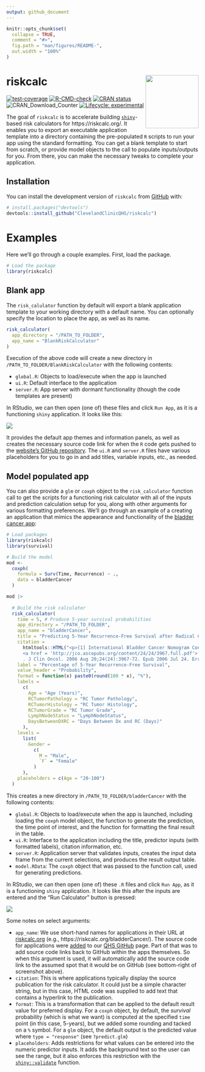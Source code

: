```yaml
---
output: github_document
---
```


<!-- README.md is generated from README.Rmd. Please edit that file -->

```r
knitr::opts_chunk$set(
  collapse = TRUE,
  comment = "#>",
  fig.path = "man/figures/README-",
  out.width = "100%"
)
```

# riskcalc <a href="https://clevelandclinicqhs.github.io/riskcalc/"><img src="man/figures/logo.png" align="right" height="139" /></a>

<!-- badges: start -->
[![test-coverage](https://github.com/ClevelandClinicQHS/riskcalc/actions/workflows/test-coverage.yaml/badge.svg)](https://github.com/ClevelandClinicQHS/riskcalc/actions/workflows/test-coverage.yaml)
[![R-CMD-check](https://github.com/ClevelandClinicQHS/riskcalc/actions/workflows/R-CMD-check.yaml/badge.svg)](https://github.com/ClevelandClinicQHS/riskcalc/actions/workflows/R-CMD-check.yaml)
[![CRAN status](https://www.r-pkg.org/badges/version/riskcalc)](https://CRAN.R-project.org/package=riskcalc)
![CRAN\_Download\_Counter](http://cranlogs.r-pkg.org/badges/grand-total/riskcalc)
[![Lifecycle: experimental](https://img.shields.io/badge/lifecycle-experimental-orange.svg)](https://lifecycle.r-lib.org/articles/stages.html#experimental)
<!-- badges: end -->

The goal of `riskcalc` is to accelerate building [`shiny`](https://www.rstudio.com/products/shiny/)-based risk calculators for https://riskcalc.org/. It enables you to export an executable application template into a directory containing the pre-populated `R` scripts to run your app using the standard formatting. You can get a blank template to start from scratch, or provide model objects to the call to populate inputs/outputs for you. From there, you can make the necessary tweaks to complete your application.

## Installation

You can install the development version of `riskcalc` from [GitHub](https://github.com/) with:

``` r
# install.packages("devtools")
devtools::install_github("ClevelandClinicQHS/riskcalc")
```
# Examples

Here we'll go through a couple examples. First, load the package.

```r
# Load the package
library(riskcalc) 
```

## Blank app

The `risk_calulator` function by default will export a blank application template to your working directory with a default name. You can optionally specify the location to place the app, as well as its name.

```r
risk_calculator(
  app_directory = "/PATH_TO_FOLDER",
  app_name = "BlankRiskCalculator"
)
```

Execution of the above code will create a new directory in `/PATH_TO_FOLDER/BlankRiskCalculator` with the following contents:

* `global.R`: Objects to load/execute when the app is launched
* `ui.R`: Default interface to the application
* `server.R`: App server with dormant functionality (though the code templates are present)

In RStudio, we can then open (one of) these files and click `Run App`, as it is a functioning `shiny` application. It looks like this:

![](man/figures/app_default.png)

It provides the default app themes and information panels, as well as creates the necessary source code link for when the `R` code gets pushed to the [website's GitHub repository](https://github.com/ClevelandClinicQHS/riskcalc-website). The `ui.R` and `server.R` files have various placeholders for you to go in and add titles, variable inputs, etc., as needed.

## Model populated app

You can also provide a `glm` or `coxph` object to the `risk_calculator` function call to get the scripts for a functioning risk calculator with all of the inputs and prediction calculation setup for you, along with other arguments for various formatting preferences. We'll go through an example of a creating an application that mimics the appearance and functionality of the [bladder cancer app](https://riskcalc.org/bladderCancer/):

```r

# Load packages
library(riskcalc) 
library(survival)

# Build the model
mod <- 
  coxph(
    formula = Surv(Time, Recurrence) ~ .,
    data = bladderCancer
  )

mod |>
  
  # Build the risk calculator
  risk_calculator(
    time = 5, # Produce 5-year survival probabilities
    app_directory = "/PATH_TO_FOLDER",
    app_name = "bladderCancer",
    title = "Predicting 5-Year Recurrence-Free Survival after Radical Cystectomy for Bladder Cancer",
    citation = 
      htmltools::HTML("<p>[1] International Bladder Cancer Nomogram Consortium, Bochner BH, Kattan MW, Vora KC.
      <a href = 'http://jco.ascopubs.org/content/24/24/3967.full.pdf'> Postoperative nomogram predicting risk of recurrence after radical cystectomy for bladder cancer</a>
      . J Clin Oncol. 2006 Aug 20;24(24):3967-72. Epub 2006 Jul 24. Erratum in: J Clin Oncol. 2007 Apr 10;25(11):1457</p>"),
    label = "Percentage of 5-Year Recurrence-Free Survival",
    value_header = "Probability",
    format = function(x) paste0(round(100 * x), "%"),
    labels =
      c(
        Age = "Age (Years)",
        RCTumorPathology = "RC Tumor Pathology",
        RCTumorHistology = "RC Tumor Histology",
        RCTumorGrade = "RC Tumor Grade",
        LymphNodeStatus = "LymphNodeStatus",
        DaysBetweenDXRC = "Days Between Dx and RC (Days)"
      ),
    levels = 
      list(
        Gender = 
          c(
            M = "Male",
            `F` = "Female"
          )
      ),
    placeholders = c(Age = "20-100")
  )
```

This creates a new directory in `/PATH_TO_FOLDER/bladderCancer` with the following contents:

* `global.R`: Objects to load/execute when the app is launched, including loading the `coxph` model object, the function to generate the prediction, the time point of interest, and the function for formatting the final result in the table.
* `ui.R`: Interface to the application including the title, predictor inputs (with formatted labels), citation information, etc.
* `server.R`: Application server that validates inputs, creates the input data frame from the current selections, and produces the result output table.
* `model.RData`: The `coxph` object that was passed to the function call, used for generating predictions.

In RStudio, we can then open (one of) these `.R` files and click `Run App`, as it is a functioning `shiny` application. It looks like this after the inputs are entered and the "Run Calculator" button is pressed:

![](man/figures/app_formatted.png)

Some notes on select arguments:

* `app_name`: We use short-hand names for applications in their URL at [riskcalc.org](https://riskcalc.org/) (e.g., https://riskcalc.org/bladderCancer/). The source code for applications were [added](https://github.com/ClevelandClinicQHS/riskcalc-website) to our [QHS GitHub](https://github.com/clevelandclinicqhs) page. Part of that was to add source code links back to GitHub within the apps themselves. So when this argument is used, it will automatically add the source code link to the assumed spot that it would be on GitHub (see bottom-right of screenshot above).
* `citation`: This is where applications typically display the source publication for the risk calculator. It could just be a simple character string, but in this case, HTML code was supplied to add text that contains a hyperlink to the publication.
* `format`: This is a transformation that can be applied to the default result value for preferred display. For a `coxph` object, by default, the _survival_ probability (which is what we want) is computed at the specified `time` point (in this case, 5-years), but we added some rounding and tacked on a `%` symbol. For a `glm` object, the default output is the predicted value where `type = "response"` (see `?predict.glm`)
* `placeholders`: Adds restrictions for what values can be entered into the numeric predictor inputs. It adds the background text so the user can see the range, but it also enforces this restriction with the [`shiny::validate`](https://shiny.posit.co/r/reference/shiny/0.11/validate.html) function.
